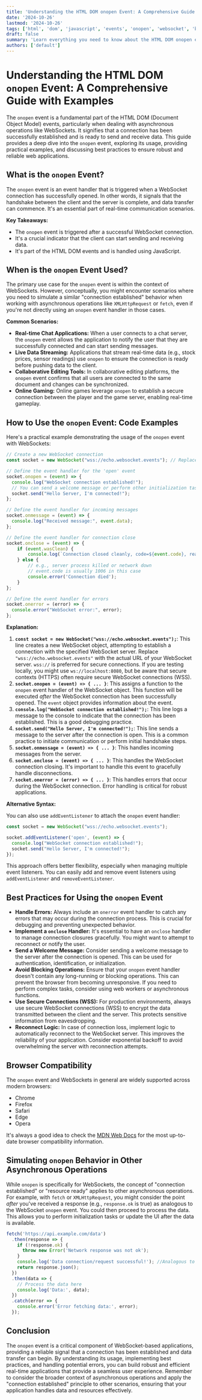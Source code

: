 ```yaml
---
title: 'Understanding the HTML DOM onopen Event: A Comprehensive Guide with Examples'
date: '2024-10-26'
lastmod: '2024-10-26'
tags: ['html', 'dom', 'javascript', 'events', 'onopen', 'websocket', 'browsers']
draft: false
summary: 'Learn everything you need to know about the HTML DOM onopen event, including how to use it with WebSockets and other relevant scenarios, complete with code examples and best practices.'
authors: ['default']
---
```


# Understanding the HTML DOM `onopen` Event: A Comprehensive Guide with Examples

The `onopen` event is a fundamental part of the HTML DOM (Document Object Model) events, particularly when dealing with asynchronous operations like WebSockets. It signifies that a connection has been successfully established and is ready to send and receive data. This guide provides a deep dive into the `onopen` event, exploring its usage, providing practical examples, and discussing best practices to ensure robust and reliable web applications.

## What is the `onopen` Event?

The `onopen` event is an event handler that is triggered when a WebSocket connection has successfully opened. In other words, it signals that the handshake between the client and the server is complete, and data transfer can commence.  It's an essential part of real-time communication scenarios.

**Key Takeaways:**

*   The `onopen` event is triggered after a successful WebSocket connection.
*   It's a crucial indicator that the client can start sending and receiving data.
*   It's part of the HTML DOM events and is handled using JavaScript.

## When is the `onopen` Event Used?

The primary use case for the `onopen` event is within the context of WebSockets. However, conceptually, you might encounter scenarios where you need to simulate a similar "connection established" behavior when working with asynchronous operations like `XMLHttpRequest` or `fetch`, even if you're not directly using an `onopen` event handler in those cases.

**Common Scenarios:**

*   **Real-time Chat Applications:**  When a user connects to a chat server, the `onopen` event allows the application to notify the user that they are successfully connected and can start sending messages.
*   **Live Data Streaming:**  Applications that stream real-time data (e.g., stock prices, sensor readings) use `onopen` to ensure the connection is ready before pushing data to the client.
*   **Collaborative Editing Tools:**  In collaborative editing platforms, the `onopen` event confirms that all users are connected to the same document and changes can be synchronized.
*   **Online Gaming:**  Online games leverage `onopen` to establish a secure connection between the player and the game server, enabling real-time gameplay.

## How to Use the `onopen` Event: Code Examples

Here's a practical example demonstrating the usage of the `onopen` event with WebSockets:

```javascript
// Create a new WebSocket connection
const socket = new WebSocket("wss://echo.websocket.events"); // Replace with your WebSocket server URL

// Define the event handler for the 'open' event
socket.onopen = (event) => {
  console.log("WebSocket connection established!");
  // You can send a welcome message or perform other initialization tasks here
  socket.send("Hello Server, I'm connected!");
};

// Define the event handler for incoming messages
socket.onmessage = (event) => {
  console.log("Received message:", event.data);
};

// Define the event handler for connection close
socket.onclose = (event) => {
    if (event.wasClean) {
        console.log(`Connection closed cleanly, code=${event.code}, reason=${event.reason}`);
    } else {
        // e.g., server process killed or network down
        // event.code is usually 1006 in this case
        console.error('Connection died');
    }
};

// Define the event handler for errors
socket.onerror = (error) => {
  console.error("WebSocket error:", error);
};
```

**Explanation:**

1.  **`const socket = new WebSocket("wss://echo.websocket.events");`**:  This line creates a new WebSocket object, attempting to establish a connection with the specified WebSocket server. Replace `"wss://echo.websocket.events"` with the actual URL of your WebSocket server.  `wss://` is preferred for secure connections.  If you are testing locally, you might use `ws://localhost:8080`, but be aware that secure contexts (HTTPS) often require secure WebSocket connections (WSS).
2.  **`socket.onopen = (event) => { ... }`**: This assigns a function to the `onopen` event handler of the WebSocket object. This function will be executed *after* the WebSocket connection has been successfully opened. The `event` object provides information about the event.
3.  **`console.log("WebSocket connection established!");`**:  This line logs a message to the console to indicate that the connection has been established.  This is a good debugging practice.
4.  **`socket.send("Hello Server, I'm connected!");`**:  This line sends a message to the server after the connection is open. This is a common practice to initiate communication or perform initial handshake steps.
5.  **`socket.onmessage = (event) => { ... }`**: This handles incoming messages from the server.
6.  **`socket.onclose = (event) => { ... }`**: This handles the WebSocket connection closing.  It's important to handle this event to gracefully handle disconnections.
7.  **`socket.onerror = (error) => { ... }`**: This handles errors that occur during the WebSocket connection.  Error handling is critical for robust applications.

**Alternative Syntax:**

You can also use `addEventListener` to attach the `onopen` event handler:

```javascript
const socket = new WebSocket("wss://echo.websocket.events");

socket.addEventListener('open', (event) => {
  console.log("WebSocket connection established!");
  socket.send("Hello Server, I'm connected!");
});
```

This approach offers better flexibility, especially when managing multiple event listeners. You can easily add and remove event listeners using `addEventListener` and `removeEventListener`.

## Best Practices for Using the `onopen` Event

*   **Handle Errors:** Always include an `onerror` event handler to catch any errors that may occur during the connection process.  This is crucial for debugging and preventing unexpected behavior.
*   **Implement a `onclose` Handler:**  It's essential to have an `onclose` handler to manage connection closures gracefully.  You might want to attempt to reconnect or notify the user.
*   **Send a Welcome Message:**  Consider sending a welcome message to the server after the connection is opened. This can be used for authentication, identification, or initialization.
*   **Avoid Blocking Operations:** Ensure that your `onopen` event handler doesn't contain any long-running or blocking operations. This can prevent the browser from becoming unresponsive.  If you need to perform complex tasks, consider using web workers or asynchronous functions.
*   **Use Secure Connections (WSS):** For production environments, always use secure WebSocket connections (WSS) to encrypt the data transmitted between the client and the server.  This protects sensitive information from eavesdropping.
*   **Reconnect Logic:** In case of connection loss, implement logic to automatically reconnect to the WebSocket server. This improves the reliability of your application.  Consider exponential backoff to avoid overwhelming the server with reconnection attempts.

## Browser Compatibility

The `onopen` event and WebSockets in general are widely supported across modern browsers:

*   Chrome
*   Firefox
*   Safari
*   Edge
*   Opera

It's always a good idea to check the [MDN Web Docs](https://developer.mozilla.org/en-US/docs/Web/API/WebSocket/open_event) for the most up-to-date browser compatibility information.

## Simulating `onopen` Behavior in Other Asynchronous Operations

While `onopen` is specifically for WebSockets, the concept of "connection established" or "resource ready" applies to other asynchronous operations.  For example, with `fetch` or `XMLHttpRequest`, you might consider the point *after* you've received a response (e.g., `response.ok` is true) as analogous to the WebSocket `onopen` event.  You could then proceed to process the data.  This allows you to perform initialization tasks or update the UI after the data is available.

```javascript
fetch('https://api.example.com/data')
  .then(response => {
    if (!response.ok) {
      throw new Error('Network response was not ok');
    }
    console.log('Data connection/request successful!'); //Analogous to onopen
    return response.json();
  })
  .then(data => {
    // Process the data here
    console.log('Data:', data);
  })
  .catch(error => {
    console.error('Error fetching data:', error);
  });
```

## Conclusion

The `onopen` event is a critical component of WebSocket-based applications, providing a reliable signal that a connection has been established and data transfer can begin. By understanding its usage, implementing best practices, and handling potential errors, you can build robust and efficient real-time applications that provide a seamless user experience. Remember to consider the broader context of asynchronous operations and apply the "connection established" principle to other scenarios, ensuring that your application handles data and resources effectively.